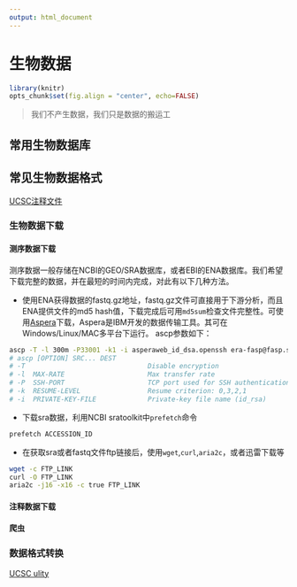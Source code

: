 ```yaml
---
output: html_document
---
```


# 生物数据 {#biodata}

```r
library(knitr)
opts_chunk$set(fig.align = "center", echo=FALSE)
```
>我们不产生数据，我们只是数据的搬运工

## 常用生物数据库

## 常见生物数据格式

[UCSC注释文件](http://genome.ucsc.edu/FAQ/FAQformat.html)

### 生物数据下载

#### 测序数据下载
测序数据一般存储在NCBI的GEO/SRA数据库，或者EBI的ENA数据库。我们希望下载完整的数据，并在最短的时间内完成，对此有以下几种方法。

* 使用ENA获得数据的fastq.gz地址，fastq.gz文件可直接用于下游分析，而且ENA提供文件的md5 hash值，下载完成后可用`md5sum`检查文件完整性。可使用[Aspera](https://downloads.asperasoft.com)下载，Aspera是IBM开发的数据传输工具。其可在Windows/Linux/MAC多平台下运行。
ascp参数如下：
```bash
ascp -T -l 300m -P33001 -k1 -i asperaweb_id_dsa.openssh era-fasp@fasp.sra.ebi.ac.uk:/vol1/fastq/SRR874/009/SRR8740819/SRR8740819_2.fastq.gz .
# ascp [OPTION] SRC... DEST
# -T                               Disable encryption
# -l  MAX-RATE                     Max transfer rate
# -P  SSH-PORT                     TCP port used for SSH authentication
# -k  RESUME-LEVEL                 Resume criterion: 0,3,2,1
# -i  PRIVATE-KEY-FILE             Private-key file name (id_rsa)
```

* 下载sra数据，利用NCBI sratoolkit中`prefetch`命令
```bash
prefetch ACCESSION_ID
```
* 在获取sra或者fastq文件ftp链接后，使用`wget`,`curl`,`aria2c`，或者迅雷下载等
```bash
wget -c FTP_LINK
curl -O FTP_LINK
aria2c -j16 -x16 -c true FTP_LINK
```



#### 注释数据下载

#### 爬虫

### 数据格式转换
[UCSC ulity](http://hgdownload.soe.ucsc.edu/admin/exe/linux.x86_64/)
